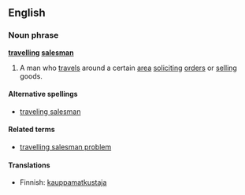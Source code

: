 ==English==
===Noun phrase===
'''[[travelling]] [[salesman]]'''

#A man who [[travel]]s around a certain [[area]] [[solicit]]ing [[order]]s or [[sell]]ing goods.

====Alternative spellings====
*[[traveling salesman]]

====Related terms====
*[[travelling salesman problem]]

====Translations====
*Finnish: [[kauppamatkustaja]]